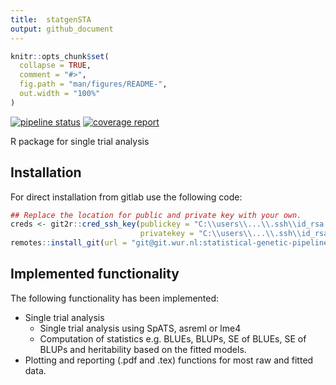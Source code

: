---
title:  statgenSTA
output: github_document
---

<!-- README.md is generated from README.Rmd. Please edit that file -->

```{r, include = FALSE}
knitr::opts_chunk$set(
  collapse = TRUE,
  comment = "#>",
  fig.path = "man/figures/README-",
  out.width = "100%"
)
```

<!-- badges: start -->
[![pipeline status](https://git.wur.nl/statistical-genetic-pipeline/statgenSTA/badges/master/pipeline.svg)](https://git.wur.nl/statistical-genetic-pipeline/statgenSTA/commits/master)
[![coverage report](https://git.wur.nl/statistical-genetic-pipeline/statgenSTA/badges/master/coverage.svg)](https://git.wur.nl/statistical-genetic-pipeline/statgenSTA/commits/master)
<!-- badges: end -->

R package for single trial analysis

## Installation

For direct installation from gitlab use the following code:

```{r installation, eval=FALSE}
## Replace the location for public and private key with your own.
creds <- git2r::cred_ssh_key(publickey = "C:\\users\\...\\.ssh\\id_rsa.pub",
                             privatekey = "C:\\users\\...\\.ssh\\id_rsa")
remotes::install_git(url = "git@git.wur.nl:statistical-genetic-pipeline/statgenSTA.git", credentials = creds)

```

## Implemented functionality

The following functionality has been implemented:

* Single trial analysis
    * Single trial analysis using SpATS, asreml or lme4
    * Computation of statistics e.g. BLUEs, BLUPs, SE of BLUEs, SE of BLUPs and heritability based on the fitted models.

* Plotting and reporting (.pdf and .tex) functions for most raw and fitted data.
